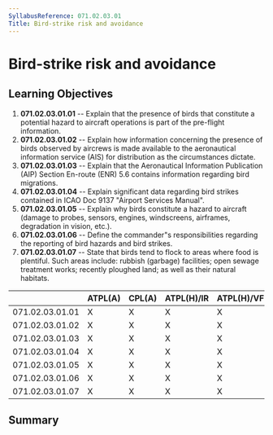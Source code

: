 ```yaml
---
SyllabusReference: 071.02.03.01
Title: Bird-strike risk and avoidance
---
```


# Bird-strike risk and avoidance

## Learning Objectives

1.  **071.02.03.01.01** -- Explain that the presence of birds that constitute a
    potential hazard to aircraft operations is part of the pre-flight
    information.
2.  **071.02.03.01.02** -- Explain how information concerning the presence of
    birds observed by aircrews is made available to the aeronautical information
    service (AIS) for distribution as the circumstances dictate.
3.  **071.02.03.01.03** -- Explain that the Aeronautical Information Publication
    (AIP) Section En-route (ENR) 5.6 contains information regarding bird
    migrations.
4.  **071.02.03.01.04** -- Explain significant data regarding bird strikes
    contained in ICAO Doc 9137 "Airport Services Manual".
5.  **071.02.03.01.05** -- Explain why birds constitute a hazard to aircraft
    (damage to probes, sensors, engines, windscreens, airframes, degradation in
    vision, etc.).
6.  **071.02.03.01.06** -- Define the commander"s responsibilities regarding the
    reporting of bird hazards and bird strikes.
7.  **071.02.03.01.07** -- State that birds tend to flock to areas where food is
    plentiful. Such areas include: rubbish (garbage) facilities; open sewage
    treatment works; recently ploughed land; as well as their natural habitats.

|                 | ATPL(A) | CPL(A) | ATPL(H)/IR | ATPL(H)/VFR | CPL(H) | IR  | CBIR(A) |
| --------------- | ------- | ------ | ---------- | ----------- | ------ | --- | ------- |
| 071.02.03.01.01 | X       | X      | X          | X           | X      |     |         |
| 071.02.03.01.02 | X       | X      | X          | X           | X      |     |         |
| 071.02.03.01.03 | X       | X      | X          | X           | X      |     |         |
| 071.02.03.01.04 | X       | X      | X          | X           | X      |     |         |
| 071.02.03.01.05 | X       | X      | X          | X           | X      |     |         |
| 071.02.03.01.06 | X       | X      | X          | X           | X      |     |         |
| 071.02.03.01.07 | X       | X      | X          | X           | X      |     |         |

## Summary
